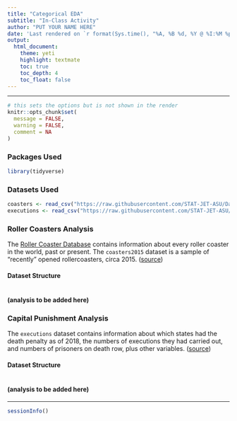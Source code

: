 ```yaml
---
title: "Categorical EDA"
subtitle: "In-Class Activity"
author: "PUT YOUR NAME HERE"
date: 'Last rendered on `r format(Sys.time(), "%A, %B %d, %Y @ %I:%M %p")`'
output: 
  html_document: 
    theme: yeti
    highlight: textmate
    toc: true
    toc_depth: 4
    toc_float: false
---
```

***

```r
# this sets the options but is not shown in the render
knitr::opts_chunk$set(
  message = FALSE,
  warning = FALSE,
  comment = NA
)
```

### Packages Used

```r
library(tidyverse)
```

### Datasets Used

```r
coasters <- read_csv("https://raw.githubusercontent.com/STAT-JET-ASU/Datasets/master/Instructor/coasters2015.csv")
executions <- read_csv("https://raw.githubusercontent.com/STAT-JET-ASU/Datasets/master/Instructor/executions.csv")
```

### Roller Coasters Analysis

The [Roller Coaster Database](https://rcdb.com/) contains information about every roller coaster in the world, past or present. The `coasters2015` dataset is a sample of "recently" opened rollercoasters, circa 2015. ([source](https://dasl.datadescription.com/datafile/coasters-2015/))

#### Dataset Structure

```r

```

#### (analysis to be added here)



### Capital Punishment Analysis

The `executions` dataset contains information about which states had the death penalty as of 2018, the numbers of executions they had carried out, and numbers of prisoners on death row, plus other variables. ([source](https://deathpenaltyinfo.org/))

#### Dataset Structure

```r

```

#### (analysis to be added here)



***
```r
sessionInfo()
```
